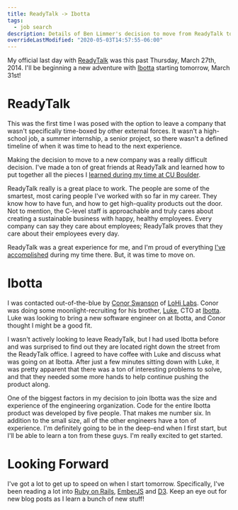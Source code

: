```yaml
---
title: ReadyTalk -> Ibotta
tags:
  - job search
description: Details of Ben Limmer's decision to move from ReadyTalk to Ibotta.
overrideLastModified: "2020-05-03T14:57:55-06:00"
---
```


My official last day with [ReadyTalk](http://www.readytalk.com) was this past Thursday, March 27th, 2014. I'll be
beginning a new adventure with [Ibotta](https://ibotta.com/?r=ndynlq) starting tomorrow, March 31st!

# ReadyTalk

This was the first time I was posed with the option to leave a company that wasn't specifically time-boxed by other
external forces. It wasn't a high-school job, a summer internship, a senior project, so there wasn't a defined timeline
of when it was time to head to the next experience.

Making the decision to move to a new company was a really difficult decision. I've made a ton of great friends at
ReadyTalk and learned how to put together all the pieces I
[learned during my time at CU Boulder](/tags#cu%20boulder-ref).

ReadyTalk really is a great place to work. The people are some of the smartest, most caring people I've worked with so
far in my career. They know how to have fun, and how to get high-quality products out the door. Not to mention, the
C-level staff is approachable and truly cares about creating a sustainable business with happy, healthy employees. Every
company can say they care about employees; ReadyTalk proves that they care about their employees every day.

ReadyTalk was a great experience for me, and I'm proud of everything [I've accomplished](/portfolio#readytalk) during my
time there. But, it was time to move on.

# Ibotta

I was contacted out-of-the-blue by [Conor Swanson](https://twitter.com/conorswanson) of
[LoHi Labs](http://www.lohilabs.com/). Conor was doing some moonlight-recruiting for his brother,
[Luke](https://twitter.com/luke121), CTO at [Ibotta](https://ibotta.com/?r=ndynlq). Luke was looking to bring a new
software engineer on at Ibotta, and Conor thought I might be a good fit.

I wasn't actively looking to leave ReadyTalk, but I had used Ibotta before and was surprised to find out they are
located right down the street from the ReadyTalk office. I agreed to have coffee with Luke and discuss what was going on
at Ibotta. After just a few minutes sitting down with Luke, it was pretty apparent that there was a ton of interesting
problems to solve, and that they needed some more hands to help continue pushing the product along.

One of the biggest factors in my decision to join Ibotta was the size and experience of the engineering organization.
Code for the entire Ibotta product was developed by five people. That makes me number six. In addition to the small
size, all of the other engineers have a ton of experience. I'm definitely going to be in the deep-end when I first
start, but I'll be able to learn a ton from these guys. I'm really excited to get started.

# Looking Forward

I've got a lot to get up to speed on when I start tomorrow. Specifically, I've been reading a lot into
[Ruby on Rails](http://rubyonrails.org/), [EmberJS](http://emberjs.com/) and [D3](http://d3js.org/). Keep an eye out for
new blog posts as I learn a bunch of new stuff!
